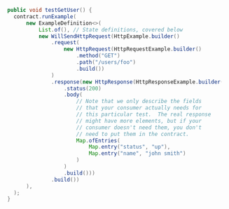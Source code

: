 ```java
  public void testGetUser() {
    contract.runExample(
        new ExampleDefinition<>(
            List.of(), // State definitions, covered below
            new WillSendHttpRequest(HttpExample.builder()
                .request(
                    new HttpRequest(HttpRequestExample.builder()
                        .method("GET")
                        .path("/users/foo")
                        .build())
                )
                .response(new HttpResponse(HttpResponseExample.builder()
                    .status(200)
                    .body(
                        // Note that we only describe the fields
                        // that your consumer actually needs for
                        // this particular test.  The real response
                        // might have more elements, but if your
                        // consumer doesn't need them, you don't
                        // need to put them in the contract.
                        Map.ofEntries(
                            Map.entry("status", "up"),
                            Map.entry("name", "john smith")
                        )
                    )
                    .build()))
                .build())
        ),
    );
  }
```
